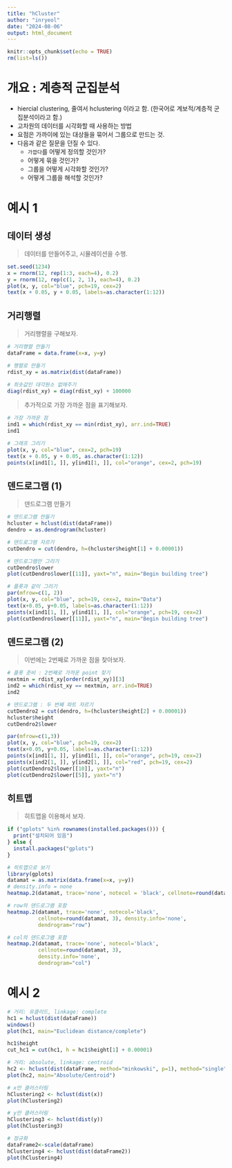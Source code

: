 ```yaml
---
title: "hCluster"
author: "inryeol"
date: "2024-08-06"
output: html_document
---
```


```r
knitr::opts_chunk$set(echo = TRUE)
rm(list=ls())
```

# 개요 : 계층적 군집분석

-   hiercial clustering, 줄여서 hclustering 이라고 함. (한국어로 계보적/계층적 군집분석이라고 함.)
-   고차원의 데이터를 시각화할 때 사용하는 방법
-   요점은 가까이에 있는 대상들을 묶어서 그룹으로 만드는 것.
-   다음과 같은 질문을 던질 수 있다.
    -   `가깝다`를 어떻게 정의할 것인가?
    -   어떻게 묶을 것인가?
    -   그룹을 어떻게 시각화할 것인가?
    -   어떻게 그룹을 해석할 것인가?

# 예시 1

## 데이터 생성

> 데이터를 만들어주고, 시뮬레이션을 수행.

```r
set.seed(1234)
x = rnorm(12, rep(1:3, each=4), 0.2)
y = rnorm(12, rep(c(1, 2, 1), each=4), 0.2)
plot(x, y, col="blue", pch=19, cex=2)
text(x + 0.05, y + 0.05, labels=as.character(1:12))
```

## 거리행렬 
> 거리행렬을 구해보자.

```r
# 거리행렬 만들기
dataFrame = data.frame(x=x, y=y)

# 행렬로 만들기
rdist_xy = as.matrix(dist(dataFrame))

# 최솟값인 대각원소 없애주기
diag(rdist_xy) = diag(rdist_xy) + 100000
```

> 추가적으로 가장 가까운 점을 표기해보자.

```r
# 가장 가까운 점
ind1 = which(rdist_xy == min(rdist_xy), arr.ind=TRUE)
ind1

# 그래프 그리기
plot(x, y, col="blue", cex=2, pch=19)
text(x + 0.05, y + 0.05, as.character(1:12))
points(x[ind1[1, ]], y[ind1[1, ]], col="orange", cex=2, pch=19)
```

## 덴드로그램 (1)

> 덴드로그램 만들기

```r
# 덴드로그램 만들기
hcluster = hclust(dist(dataFrame))
dendro = as.dendrogram(hcluster)

# 덴드로그램 자르기
cutDendro = cut(dendro, h=(hcluster$height[1] + 0.00001))

# 덴드로그램만 그리기
cutDendro$lower
plot(cutDendro$lower[[11]], yaxt="n", main="Begin building tree")

# 플롯과 같이 그리기
par(mfrow=c(1, 2))
plot(x, y, col="blue", pch=19, cex=2, main="Data")
text(x+0.05, y+0.05, labels=as.character(1:12))
points(x[ind1[1, ]], y[ind1[1, ]], col="orange", pch=19, cex=2)
plot(cutDendro$lower[[11]], yaxt="n", main="Begin building tree")

```


## 덴드로그램 (2)
> 이번에는 2번째로 가까운 점을 찾아보자.

```r
# 플롯 준비 : 2번째로 가까운 point 찾기
nextmin = rdist_xy[order(rdist_xy)][3]
ind2 = which(rdist_xy == nextmin, arr.ind=TRUE)
ind2
```


```r
# 덴드로그램 : 두 번째 파트 자르기
cutDendro2 = cut(dendro, h=(hcluster$height[2] + 0.00001))
hcluster$height
cutDendro2$lower

par(mfrow=c(1,3))
plot(x, y, col="blue", pch=19, cex=2)
text(x+0.05, y+0.05, labels=as.character(1:12))
points(x[ind1[1, ]], y[ind1[1, ]], col="orange", pch=19, cex=2)
points(x[ind2[1, ]], y[ind2[1, ]], col="red", pch=19, cex=2)
plot(cutDendro2$lower[[10]], yaxt="n")
plot(cutDendro2$lower[[5]], yaxt="n")
```

## 히트맵
> 히트맵을 이용해서 보자.

```r
if ("gplots" %in% rownames(installed.packages())) {
  print("설치되어 있음")
} else {
  install.packages("gplots")
}
```

```r
# 히트맵으로 보기
library(gplots)
datamat = as.matrix(data.frame(x=x, y=y))
# density.info = none
heatmap.2(datamat, trace='none', notecol = 'black', cellnote=round(datamat, 3), density.info = 'none')
```

```r
# row의 덴드로그램 포함
heatmap.2(datamat, trace='none', notecol='black', 
          cellnote=round(datamat, 3), density.info='none', 
          dendrogram="row")
```

```r
# col의 덴드로그램 포함
heatmap.2(datamat, trace='none', notecol='black', 
          cellnote=round(datamat, 3),
          density.info='none',
          dendrogram="col")
```


# 예시 2

```r
# 거리: 유클리드, linkage: complete
hc1 = hclust(dist(dataFrame))
windows()
plot(hc1, main="Euclidean distance/complete")

hc1$height
cut_hc1 = cut(hc1, h = hc1$height[1] + 0.00001)
```

```r
# 거리: absolute, linkage: centroid
hc2 <- hclust(dist(dataFrame, method="minkowski", p=1), method="single")
plot(hc2, main="Absolute/Centroid")
```

```r
# x만 클러스터링
hClustering2 <- hclust(dist(x))
plot(hClustering2)
```

```r
# y만 클러스터링
hClustering3 <- hclust(dist(y))
plot(hClustering3)
```

```r
# 정규화
dataFrame2<-scale(dataFrame)
hClustering4 <- hclust(dist(dataFrame2))
plot(hClustering4)
```
